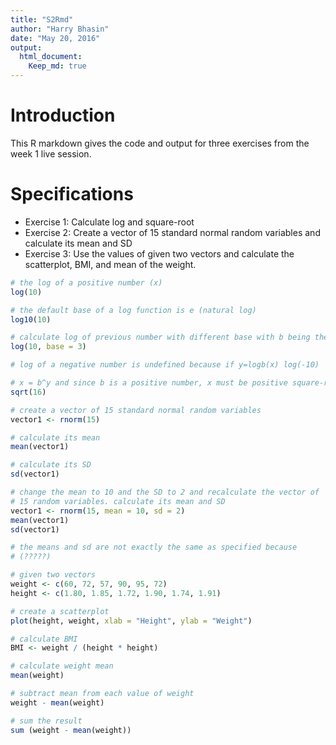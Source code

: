 ---
title: "S2Rmd"
author: "Harry Bhasin"
date: "May 20, 2016"
output:
  html_document:
    Keep_md: true
---
# Introduction
This R markdown gives the code and output for three exercises from the week 1 live session.

# Specifications
  * Exercise 1: Calculate log and square-root
  * Exercise 2: Create a vector of 15 standard normal random variables and calculate its mean and SD
  * Exercise 3: Use the values of given two vectors and calculate the scatterplot, BMI, and mean of the weight.
```{r}
# the log of a positive number (x)
log(10)

# the default base of a log function is e (natural log)
log10(10)

# calculate log of previous number with different base with b being the base,
log(10, base = 3)

# log of a negative number is undefined because if y=logb(x) log(-10)

# x = b^y and since b is a positive number, x must be positive square-root of a positive number
sqrt(16)

# create a vector of 15 standard normal random variables
vector1 <- rnorm(15)

# calculate its mean
mean(vector1)

# calculate its SD
sd(vector1)

# change the mean to 10 and the SD to 2 and recalculate the vector of
# 15 random variables. calculate its mean and SD
vector1 <- rnorm(15, mean = 10, sd = 2)
mean(vector1)
sd(vector1)

# the means and sd are not exactly the same as specified because
# (?????)

# given two vectors
weight <- c(60, 72, 57, 90, 95, 72)
height <- c(1.80, 1.85, 1.72, 1.90, 1.74, 1.91)

# create a scatterplot
plot(height, weight, xlab = "Height", ylab = "Weight")

# calculate BMI
BMI <- weight / (height * height)

# calculate weight mean
mean(weight)

# subtract mean from each value of weight
weight - mean(weight)

# sum the result
sum (weight - mean(weight))
```
